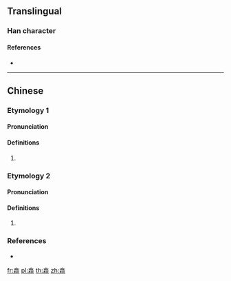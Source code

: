 {{character info/new}}
==Translingual==

===Han character===
{{Han char|rn=75|rad=木|as=11|sn=15|four=80921|canj=ORDMR|ids=⿱合柯}}

====References====
* {{Han ref|kx=0550.070|dkj=15437|hdz=21282.010|uh=6A16|ud=27158|bh=E5EF|bd=58863}}

----

==Chinese==

===Etymology 1===
{{zh-forms}}

====Pronunciation====
{{zh-pron
|c=po1
|cat=cls
}}

====Definitions====
{{zh-hanzi}}

# {{lb|zh|Cantonese}} {{n-g|Classifier for plants or trees.}}
#: {{zh-x|兩 樖 樹|two trees|C}}

===Etymology 2===
{{zh-forms}}

====Pronunciation====
{{zh-pron
|m=kē
|c=po1
|cat=
}}

====Definitions====
{{zh-hanzi}}

# {{rfdef|zh}}

===References===
* {{R:twedu|C05393}}

[[fr:樖]]
[[pl:樖]]
[[th:樖]]
[[zh:樖]]